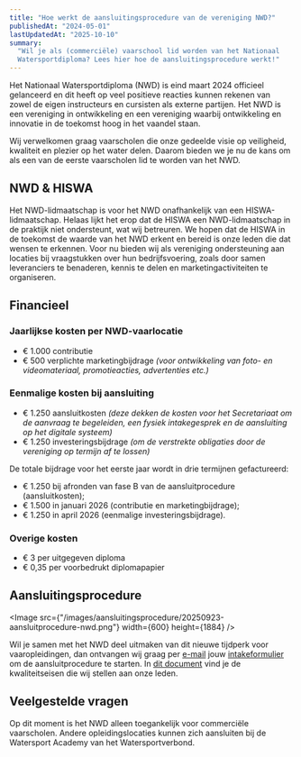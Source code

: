 ```yaml
---
title: "Hoe werkt de aansluitingsprocedure van de vereniging NWD?"
publishedAt: "2024-05-01"
lastUpdatedAt: "2025-10-10"
summary:
  "Wil je als (commerciële) vaarschool lid worden van het Nationaal
  Watersportdiploma? Lees hier hoe de aansluitingsprocedure werkt!"
---
```


Het Nationaal Watersportdiploma (NWD) is eind maart 2024 officieel gelanceerd en
dit heeft op veel positieve reacties kunnen rekenen van zowel de eigen
instructeurs en cursisten als externe partijen. Het NWD is een vereniging in
ontwikkeling en een vereniging waarbij ontwikkeling en innovatie in de toekomst
hoog in het vaandel staan.

Wij verwelkomen graag vaarscholen die onze gedeelde visie op veiligheid,
kwaliteit en plezier op het water delen. Daarom bieden we je nu de kans om als
een van de eerste vaarscholen lid te worden van het NWD.

## NWD & HISWA

Het NWD-lidmaatschap is voor het NWD onafhankelijk van een HISWA-lidmaatschap.
Helaas lijkt het erop dat de HISWA een NWD-lidmaatschap in de praktijk niet
ondersteunt, wat wij betreuren. We hopen dat de HISWA in de toekomst de waarde
van het NWD erkent en bereid is onze leden die dat wensen te erkennen. Voor nu
bieden wij als vereniging ondersteuning aan locaties bij vraagstukken over hun
bedrijfsvoering, zoals door samen leveranciers te benaderen, kennis te delen en
marketingactiviteiten te organiseren.

## Financieel

### Jaarlijkse kosten per NWD-vaarlocatie

- € 1.000 contributie
- € 500 verplichte marketingbijdrage _(voor ontwikkeling van foto- en
  videomateriaal, promotieacties, advertenties etc.)_

### Eenmalige kosten bij aansluiting

- € 1.250 aansluitkosten _(deze dekken de kosten voor het Secretariaat om de
  aanvraag te begeleiden, een fysiek intakegesprek en de aansluiting op het
  digitale systeem)_
- € 1.250 investeringsbijdrage _(om de verstrekte obligaties door de vereniging
  op termijn af te lossen)_

De totale bijdrage voor het eerste jaar wordt in drie termijnen gefactureerd:

- € 1.250 bij afronden van fase B van de aansluitprocedure (aansluitkosten);
- € 1.500 in januari 2026 (contributie en marketingbijdrage);
- € 1.250 in april 2026 (eenmalige investeringsbijdrage).

### Overige kosten

- € 3 per uitgegeven diploma
- € 0,35 per voorbedrukt diplomapapier

## Aansluitingsprocedure

<Image
  src={"/images/aansluitingsprocedure/20250923-aansluitprocedure-nwd.png"}
  width={600}
  height={1884}
/>

Wil je samen met het NWD deel uitmaken van dit nieuwe tijdperk voor
vaaropleidingen, dan ontvangen wij graag per [e-mail](/contact) jouw
[intakeformulier](https://service.nwd.nl/storage/v1/object/public/assets/general/Intakeformulier%20NWD%20lidmaatschap%20.pdf)
om de aansluitprocedure te starten. In
[dit document](https://service.nwd.nl/storage/v1/object/public/assets/general/NWD%20vereisten%20bijlage%20template%202.pdf)
vind je de kwaliteitseisen die wij stellen aan onze leden.

## Veelgestelde vragen

<dl className="divide-y divide-slate-900/10 rounded-lg border border-slate-900/10">
  <Faq question="Kan ik als vereniging, stichting of scouting ook lid worden?">
    Op dit moment is het NWD alleen toegankelijk voor commerciële vaarscholen.
    Andere opleidingslocaties kunnen zich aansluiten bij de Watersport Academy van het Watersportverbond.
  </Faq>
</dl>
